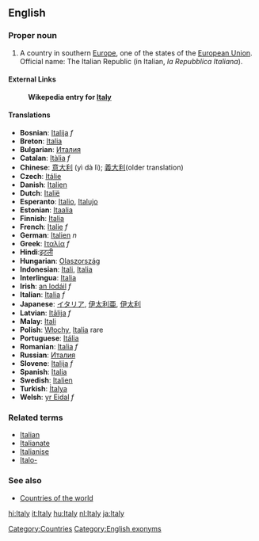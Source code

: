 ==English==
===Proper noun===
# A country in southern [[Europe]], one of the states of the [[European Union]]. Official name: The Italian Republic (in Italian, ''la Repubblica Italiana'').

====External Links====
:'''Wikepedia entry for [[w:Italy|Italy]]'''

====Translations====
*'''Bosnian''': [[Italija]] ''f''
*'''Breton''': [[Italia]]
*'''Bulgarian''': [[Италия]]
*'''Catalan''': [[Itàlia]] ''f''
*'''Chinese''': [[意大利]] (yì dà lì); [[義大利]](older translation)
*'''Czech''': [[Itálie]]
*'''Danish''': [[Italien]]
*'''Dutch''': [[Italië]]
*'''Esperanto''': [[Italio]], [[Italujo]]
*'''Estonian''': [[Itaalia]]
*'''Finnish''': [[Italia]]
*'''French''': [[Italie]] ''f''
*'''German''': [[Italien]] ''n''
*'''Greek''': [[Ιταλία]] ''f''
*'''Hindi''':[[इटली]]
*'''Hungarian''': [[Olaszország]]
*'''Indonesian''': [[Itali]], [[Italia]]
*'''Interlingua''': [[Italia]]
*'''Irish''': [[an Iodáil]] ''f''
*'''Italian''': [[Italia]] ''f''
*'''Japanese''': [[イタリア]], [[伊太利亜]], [[伊太利]]
*'''Latvian''': [[Itālija]] ''f''
*'''Malay''': [[Itali]]
*'''Polish''': [[Włochy]], [[Italia]] rare
*'''Portuguese''': [[Itália]]
*'''Romanian''': [[Italia]] ''f''
*'''Russian''': [[Италия]]
*'''Slovene''': [[Italija]] ''f''
*'''Spanish''': [[Italia]]
*'''Swedish''': [[Italien]]
*'''Turkish''': [[İtalya]]
*'''Welsh''': [[yr Eidal]] ''f''

===Related terms===
*[[Italian]]
*[[Italianate]]
*[[Italianise]]
*[[Italo-]]

===See also===
*[[Countries of the world]]
[[Category:Countries]]

[[Category:English exonyms]]

[[hi:Italy]]
[[it:Italy]]
[[hu:Italy]]
[[nl:Italy]]
[[ja:Italy]]